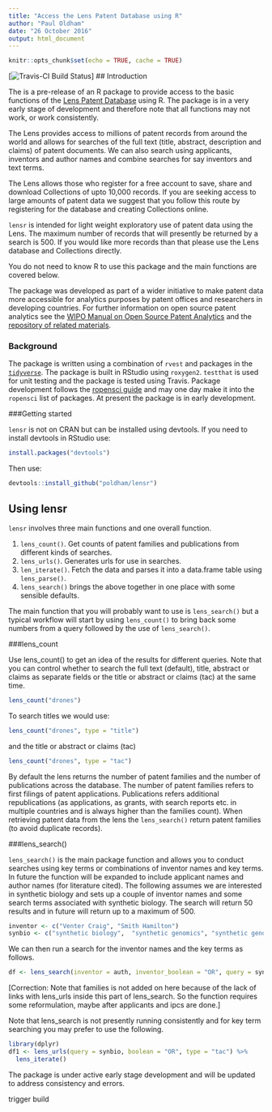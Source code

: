 ```yaml
---
title: "Access the Lens Patent Database using R"
author: "Paul Oldham"
date: "26 October 2016"
output: html_document
---
```


```r
knitr::opts_chunk$set(echo = TRUE, cache = TRUE)
```
[![Travis-CI Build Status](https://travis-ci.org/poldham/lensr.svg?branch=master)]
## Introduction

The is a pre-release of an R package to provide access to the basic functions of the [Lens Patent Database](https://www.lens.org/lens/) using R. The package is in a very early stage of development and therefore note that all functions may not work, or work consistently. 

The Lens provides access to millions of patent records from around the world and allows for searches of the full text (title, abstract, description and claims) of patent documents. We can also search using applicants, inventors and author names and combine searches for say inventors and text terms.

The Lens allows those who register for a free account to save, share and download Collections of upto 10,000 records. If you are seeking access to large amounts of patent data we suggest that you follow this route by registering for the database and creating Collections online. 

`lensr` is intended for light weight exploratory use of patent data using the Lens. The maximum number of records that will presently be returned by a search is 500. If you would like more records than that please use the Lens database and Collections directly. 

You do not need to know R to use this package and the main functions are covered below. 

The package was developed as part of a wider initiative to make patent data more accessible for analytics purposes by patent offices and researchers in developing countries. For further information on open source patent analytics see the [WIPO Manual on Open Source Patent Analytics](https://wipo-analytics.github.io/) and the [repository of related materials](https://github.com/wipo-analytics). 

### Background

The package is written using a combination of `rvest` and packages in the [`tidyverse`](https://blog.rstudio.org/2016/09/15/tidyverse-1-0-0/). The package is built in RStudio using `roxygen2`. `testthat` is used for unit testing and the package is tested using Travis. Package development follows the [ropensci guide](https://github.com/ropensci/onboarding/blob/master/packaging_guide.md) and may one day make it into the `ropensci` list of packages. At present the package is in early development.

###Getting started

`lensr` is not on CRAN but can be installed using devtools. If you need to install devtools in RStudio use:

```r
install.packages("devtools")
```

Then use:

```r
devtools::install_github("poldham/lensr")
```

## Using lensr

`lensr` involves three main functions and one overall function.

1. `lens_count()`. Get counts of patent families and publications from different kinds of searches.
2. `lens_urls()`. Generates urls for use in searches.
3. `len_iterate()`. Fetch the data and parses it into a data.frame table using `lens_parse()`.
4. `lens_search()` brings the above together in one place with some sensible defaults. 

The main function that you will probably want to use is `lens_search()` but a typical workflow will start by using `lens_count()` to bring back some numbers from a query followed by the use of `lens_search()`.

###lens_count

Use lens_count() to get an idea of the results for different queries. Note that you can control whether to search the full text (default), title, abstract or claims as separate fields or the title or abstract or claims (tac) at the same time. 

```r
lens_count("drones")
```

To search titles we would use:

```r
lens_count("drones", type = "title")
```

and the title or abstract or claims (tac)

```r
lens_count("drones", type = "tac")
```

By default the lens returns the number of patent families and the number of publications across the database. The number of patent families refers to first filings of patent applications. Publications refers additional republications (as applications, as grants, with search reports etc. in multiple countries and is always higher than the families count). When retrieving patent data from the lens the `lens_search()` return patent families (to avoid duplicate records).

###lens_search()

`lens_search()` is the main package function and allows you to conduct searches using key terms or combinations of inventor names and key terms. In future the function will be expanded to include applicant names and author names (for literature cited). The following assumes we are interested in synthetic biology and sets up a couple of inventor names and some search terms associated with synthetic biology. The search will return 50 results and in future will return up to a maximum of 500. 

```r
inventor <- c("Venter Craig", "Smith Hamilton")
synbio <- c("synthetic biology",  "synthetic genomics", "synthetic genome", "synthetic genomes", "biological parts", "genetic circuit", "genetic circuits")
```

We can then run a search for the inventor names and the key terms as follows.

```r
df <- lens_search(inventor = auth, inventor_boolean = "OR", query = synbio, boolean = "OR", type = "tac", timer = 20)
```

[Correction: Note that families is not added on here because of the lack of links with lens_urls inside this part of lens_search. So the function requires some reformulation, maybe after applicants and ipcs are done.] 

Note that lens_search is not presently running consistently and for key term searching you may prefer to use the following. 

```r
library(dplyr)
df1 <- lens_urls(query = synbio, boolean = "OR", type = "tac") %>% 
  lens_iterate()
```

The package is under active early stage development and will be updated to address consistency and errors.

trigger build